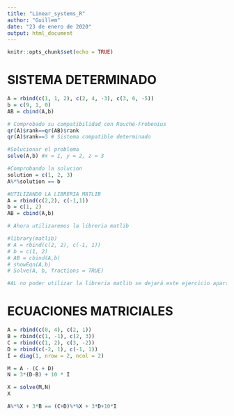 ```yaml
---
title: "Linear_systems_R"
author: "Guillem"
date: "23 de enero de 2020"
output: html_document
---
```


```r
knitr::opts_chunk$set(echo = TRUE)
```

# SISTEMA DETERMINADO

```r
A = rbind(c(1, 1, 2), c(2, 4, -3), c(3, 6, -5))
b = c(9, 1, 0)
AB = cbind(A,b)

# Comprobado su compatibilidad con Rouché-Frobenius
qr(A)$rank==qr(AB)$rank
qr(A)$rank==3 # Sistema compatible determinado

#Solucionar el problema
solve(A,b) #x = 1, y = 2, z = 3

#Comprobando la solucion
solution = c(1, 2, 3)
A%*%solution == b

#UTILIZANDO LA LIBRERIA MATLIB
A = rbind(c(2,2), c(-1,1))
b = c(1, 2)
AB = cbind(A,b)

# Ahora utilizaremos la libreria matlib

#library(matlib)
# A = rbind(c(2, 2), c(-1, 1))
# b = c(1, 2)
# AB = cbind(A,b)
# showEqn(A,b)
# Solve(A, b, fractions = TRUE)

#AL no poder utilizar la libreria matlib se dejará este ejercicio apartado hasta que se solucione este problema
```

# ECUACIONES MATRICIALES

```r
A = rbind(c(0, 4), c(2, 1))
B = rbind(c(1, -1), c(2, 3))
C = rbind(c(1, 2), c(3, -2))
D = rbind(c(-2, 1), c(-1, 1))
I = diag(1, nrow = 2, ncol = 2)

M = A - (C + D)
N = 3*(D-B) + 10 * I

X = solve(M,N)
X

A%*%X + 3*B == (C+D)%*%X + 3*D+10*I
```

